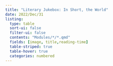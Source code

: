```yaml
---
title: "Literary Jukebox: In Short, the World"
date: 2022/Dec/31
listing: 
  type: table
  sort-ui: false
  filter-ui: false
  contents: "Modules/*/*.qmd"
  fields: [image, title,reading-time]
  table-striped: true
  table-hover: true
  categories: numbered
---
```

